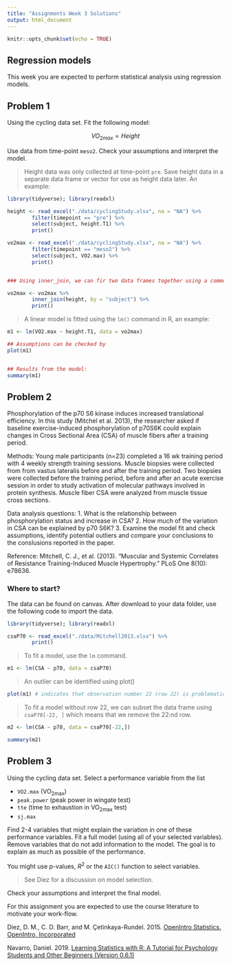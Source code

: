 ```yaml
---
title: "Assignments Week 3 Solutions"
output: html_document
---
```


```r
knitr::opts_chunk$set(echo = TRUE)
```


## Regression models

This week you are expected to perform statistical analysis using regression models. 

## Problem 1
Using the cycling data set. Fit the following model:

$$VO_{2max} = Height$$

Use data from time-point `meso2`. Check your assumptions and interpret the model. 

> Height data was only collected at time-point `pre`. Save height data in a separate data frame or vector for use as height data later. An example:

```r

library(tidyverse); library(readxl)

height <- read_excel("./data/cyclingStudy.xlsx", na = "NA") %>%
        filter(timepoint == "pre") %>%
        select(subject, height.T1) %>%
        print()

vo2max <- read_excel("./data/cyclingStudy.xlsx", na = "NA") %>%
        filter(timepoint == "meso2") %>%
        select(subject, VO2.max) %>%
        print()


### Using inner_join, we can fir two data frames together using a common variable, in this case "subject"

vo2max <- vo2max %>%
        inner_join(height, by = "subject") %>%
        print()

```


> A linear model is fitted using the `lm()` command in R, an example:

```r

m1 <- lm(VO2.max ~ height.T1, data = vo2max)

## Assumptions can be checked by 
plot(m1)


## Results from the model:
summary(m1)


```



## Problem 2

Phosphorylation of the p70 S6 kinase induces increased translational efficiency. In this study (Mitchel et al. 2013), the researcher asked if baseline exercise-induced phosphorylation of p70S6K could explain changes in Cross Sectional Area (CSA) of muscle fibers after a training period.

Methods: Young male participants (n=23) completed a 16 wk training period with 4 weekly strength training sessions. Muscle biopsies were collected from from vastus lateralis before and after the training period. Two biopsies were collected before the training period, before and after an acute exercise session in order to study activation of molecular pathways involved in protein synthesis. Muscle fiber CSA were analyzed from muscle tissue cross sections.  

Data analysis questions: 
1. What is the relationship between phosphorylation status and increase in CSA?
2. How much of the variation in CSA can be explained by p70 S6K?
3. Examine the model fit and check assumptions, identify potential outliers and compare your conclusions to the conslusions reported in the paper.

Reference: Mitchell, C. J., et al. (2013). "Muscular and Systemic Correlates of Resistance Training-Induced Muscle Hypertrophy." PLoS One 8(10): e78636.

### Where to start? 

The data can be found on canvas. After download to your data folder, use the following code to import the data.

```r
library(tidyverse); library(readxl)

csaP70 <- read_excel("./data/Mitchell2013.xlsx") %>%
        print()
```

> To fit a model, use the `lm` command.

```r
m1 <- lm(CSA ~ p70, data = csaP70)
```

> An outlier can be identified using plot()

```r

plot(m1) # indicates that observation number 22 (row 22) is problematic.

```

> To fit a model without row 22, we can subset the data frame using `csaP70[-22, ]` which means that we remove the 22:nd row.

```r

m2 <- lm(CSA ~ p70, data = csaP70[-22,])

summary(m2)

```




## Problem 3

Using the cycling data set. Select a performance variable from the list 

- `VO2.max` (VO~2max~)
- `peak.power` (peak power in wingate test)
- `tte` (time to exhaustion in VO~2max~ test)
- `sj.max` 

Find 2-4 variables that might explain the variation in one of these performance variables. Fit a full model (using all of your selected variables). Remove variables that do not add information to the model. The goal is to explain as much as possible of the performance.

You might use p-values, $R^2$ or the `AIC()` function to select variables. 

> See Diez for a discussion on model selection. 

Check your assumptions and interpret the final model. 

For this assignment you are expected to use the course literature to motivate your work-flow.


Diez, D. M., C. D. Barr, and M. Çetinkaya-Rundel. 2015. [OpenIntro Statistics. OpenIntro, Incorporated](https://leanpub.com/openintro-statistics) 

Navarro, Daniel. 2019. [Learning Statistics with R: A Tutorial for Psychology Students and Other Beginners (Version 0.6.1)](https://learningstatisticswithr.com/book/)



